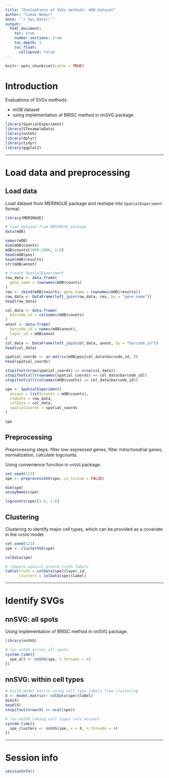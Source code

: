 ```yaml
---
title: "Evaluations of SVGs methods: mOB dataset"
author: "Lukas Weber"
date: "`r Sys.Date()`"
output:
  html_document:
    toc: true
    number_sections: true
    toc_depth: 3
    toc_float:
      collapsed: false
---
```


```r
knitr::opts_chunk$set(cache = TRUE)
```


# Introduction

Evaluations of SVGs methods:

- mOB dataset
- using implementation of BRISC method in nnSVG package

```r
library(SpatialExperiment)
library(STexampleData)
library(nnSVG)
library(dplyr)
library(tidyr)
library(ggplot2)
```


---

# Load data and preprocessing


## Load data

Load dataset from MERINGUE package and reshape into `SpatialExperiment` format.

```r
library(MERINGUE)
```

```r
# load dataset from MERINGUE package
data(mOB)

names(mOB)
dim(mOB$counts)
mOB$counts[1000:1006, 1:6]
head(mOB$pos)
head(mOB$results)
str(mOB$annot)

# create SpatialExperiment
row_data <- data.frame(
  gene_name = rownames(mOB$counts)
)
res <- cbind(mOB$results, gene_name = rownames(mOB$results))
row_data <- DataFrame(left_join(row_data, res, by = "gene_name"))
head(row_data)

col_data <- data.frame(
  barcode_id = colnames(mOB$counts)
)
annot <- data.frame(
  barcode_id = names(mOB$annot), 
  layer_id = mOB$annot
)
col_data <- DataFrame(left_join(col_data, annot, by = "barcode_id"))
head(col_data)

spatial_coords <- as.matrix(mOB$pos[col_data$barcode_id, ])
head(spatial_coords)

stopifnot(nrow(spatial_coords) == nrow(col_data))
stopifnot(all(rownames(spatial_coords) == col_data$barcode_id))
stopifnot(all(colnames(mOB$counts) == col_data$barcode_id))

spe <- SpatialExperiment(
  assays = list(counts = mOB$counts), 
  rowData = row_data, 
  colData = col_data, 
  spatialCoords = spatial_coords
)

spe
```


## Preprocessing

Preprocessing steps: filter low-expressed genes, filter mitochondrial genes, normalization, calculate logcounts.

Using convenience function in `nnSVG` package.

```r
set.seed(123)
spe <- preprocessSVG(spe, in_tissue = FALSE)

dim(spe)
assayNames(spe)

logcounts(spe)[1:6, 1:6]
```


## Clustering

Clustering to identify major cell types, which can be provided as a covariate in the `nnSVG` model.

```r
set.seed(123)
spe <- clusterSVG(spe)

colData(spe)

# compare against ground truth labels
table(truth = colData(spe)$layer_id, 
      clusters = colData(spe)$label)
```


---

# Identify SVGs

## nnSVG: all spots

Using implementation of BRISC method in nnSVG package.

```r
library(nnSVG)

# run nnSVG across all spots
system.time({
  spe_all <- nnSVG(spe, n_threads = 4)
})
```


## nnSVG: within cell types

```r
# build model matrix using cell type labels from clustering
X <- model.matrix(~ colData(spe)$label)
dim(X)
head(X)
stopifnot(nrow(X) == ncol(spe))

# run nnSVG taking cell types into account
system.time({
  spe_clusters <- nnSVG(spe, x = X, n_threads = 4)
})
```


---

# Session info

```r
sessionInfo()
```

